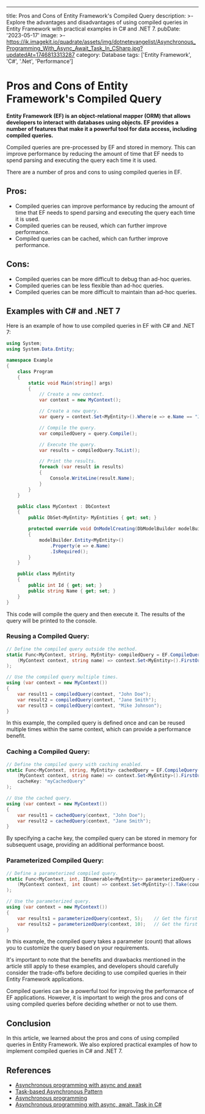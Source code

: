 ---
title: Pros and Cons of Entity Framework's Compiled Query
description: >-
  Explore the advantages and disadvantages of using compiled queries in Entity
  Framework with practical examples in C# and .NET 7.
pubDate: '2023-05-17'
image: >-
  https://ik.imagekit.io/quadrate/assets/img/dotnetevangelist/Asynchronous_Programming_With_Async_Await_Task_In_CSharp.jpg?updatedAt=1746813313287
category: Database
tags: ['Entity Framework', 'C#', '.Net', 'Performance']

# Pros and Cons of Entity Framework's Compiled Query

**Entity Framework (EF) is an object-relational mapper (ORM) that allows developers to interact with databases using objects. EF provides a number of features that make it a powerful tool for data access, including compiled queries.**

Compiled queries are pre-processed by EF and stored in memory. This can improve performance by reducing the amount of time that EF needs to spend parsing and executing the query each time it is used.

There are a number of pros and cons to using compiled queries in EF.

## Pros:

- Compiled queries can improve performance by reducing the amount of time that EF needs to spend parsing and executing the query each time it is used.
- Compiled queries can be reused, which can further improve performance.
- Compiled queries can be cached, which can further improve performance.

## Cons:

- Compiled queries can be more difficult to debug than ad-hoc queries.
- Compiled queries can be less flexible than ad-hoc queries.
- Compiled queries can be more difficult to maintain than ad-hoc queries.

## Examples with C# and .NET 7

Here is an example of how to use compiled queries in EF with C# and .NET 7:

```csharp
using System;
using System.Data.Entity;

namespace Example
{
    class Program
    {
        static void Main(string[] args)
        {
            // Create a new context.
            var context = new MyContext();

            // Create a new query.
            var query = context.Set<MyEntity>().Where(e => e.Name == "John Doe");

            // Compile the query.
            var compiledQuery = query.Compile();

            // Execute the query.
            var results = compiledQuery.ToList();

            // Print the results.
            foreach (var result in results)
            {
                Console.WriteLine(result.Name);
            }
        }
    }

    public class MyContext : DbContext
    {
        public DbSet<MyEntity> MyEntities { get; set; }

        protected override void OnModelCreating(DbModelBuilder modelBuilder)
        {
            modelBuilder.Entity<MyEntity>()
                .Property(e => e.Name)
                .IsRequired();
        }
    }

    public class MyEntity
    {
        public int Id { get; set; }
        public string Name { get; set; }
    }
}
```

This code will compile the query and then execute it. The results of the query will be printed to the console.

### Reusing a Compiled Query:

```csharp
// Define the compiled query outside the method.
static Func<MyContext, string, MyEntity> compiledQuery = EF.CompileQuery(
    (MyContext context, string name) => context.Set<MyEntity>().FirstOrDefault(e => e.Name == name)
);

// Use the compiled query multiple times.
using (var context = new MyContext())
{
    var result1 = compiledQuery(context, "John Doe");
    var result2 = compiledQuery(context, "Jane Smith");
    var result3 = compiledQuery(context, "Mike Johnson");
}
```

In this example, the compiled query is defined once and can be reused multiple times within the same context, which can provide a performance benefit.

### Caching a Compiled Query:

```csharp
// Define the compiled query with caching enabled.
static Func<MyContext, string, MyEntity> cachedQuery = EF.CompileQuery(
    (MyContext context, string name) => context.Set<MyEntity>().FirstOrDefault(e => e.Name == name),
    cacheKey: "myCachedQuery"
);

// Use the cached query.
using (var context = new MyContext())
{
    var result1 = cachedQuery(context, "John Doe");
    var result2 = cachedQuery(context, "Jane Smith");
}
```

By specifying a cache key, the compiled query can be stored in memory for subsequent usage, providing an additional performance boost.

### Parameterized Compiled Query:

```csharp
// Define a parameterized compiled query.
static Func<MyContext, int, IEnumerable<MyEntity>> parameterizedQuery = EF.CompileQuery(
    (MyContext context, int count) => context.Set<MyEntity>().Take(count)
);

// Use the parameterized query.
using (var context = new MyContext())
{
    var results1 = parameterizedQuery(context, 5);    // Get the first 5 entities.
    var results2 = parameterizedQuery(context, 10);   // Get the first 10 entities.
}
```

In this example, the compiled query takes a parameter (count) that allows you to customize the query based on your requirements.

It's important to note that the benefits and drawbacks mentioned in the article still apply to these examples, and developers should carefully consider the trade-offs before deciding to use compiled queries in their Entity Framework applications.

Compiled queries can be a powerful tool for improving the performance of EF applications. However, it is important to weigh the pros and cons of using compiled queries before deciding whether or not to use them.

## Conclusion

In this article, we learned about the pros and cons of using compiled queries in Entity Framework. We also explored practical examples of how to implement compiled queries in C# and .NET 7.

## References

* [Asynchronous programming with async and await](https://docs.microsoft.com/en-us/dotnet/csharp/programming-guide/concepts/async/)
* [Task-based Asynchronous Pattern](https://docs.microsoft.com/en-us/dotnet/csharp/programming-guide/concepts/async/task-based-asynchronous-programming)
* [Asynchronous programming](https://docs.microsoft.com/en-us/dotnet/csharp/programming-guide/concepts/async/index)
* [Asynchronous programming with async, await, Task in C#](https://www.tutorialsteacher.com/articles/asynchronous-programming-with-async-await-task-csharp)

